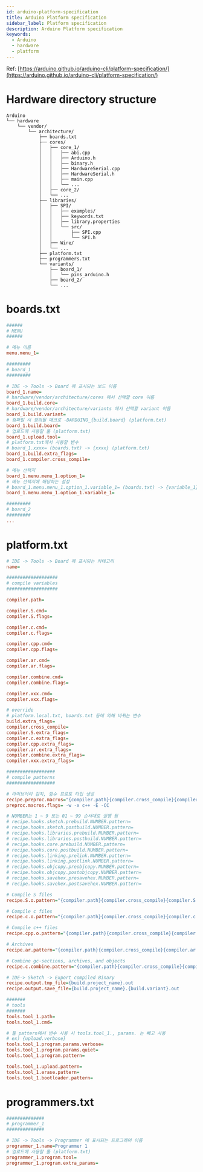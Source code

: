 ```yaml
---
id: arduino-platform-specification
title: Arduino Platform specification
sidebar_label: Platform specification
description: Arduino Platform specification
keywords:
  - Arduino
  - hardware
  - platform
---
```


Ref: [https://arduino.github.io/arduino-cli/platform-specification/](https://arduino.github.io/arduino-cli/platform-specification/)

# Hardware directory structure

```shell
Arduino
└── hardware
    └── vendor/
        └── architecture/
            ├── boards.txt
            ├── cores/
            │   ├── core_1/
            │   │   ├── abi.cpp
            │   │   ├── Arduino.h
            │   │   ├── binary.h
            │   │   ├── HardwareSerial.cpp
            │   │   ├── HardwareSerial.h
            │   │   ├── main.cpp
            │   │   └── ...
            │   ├── core_2/
            │   └── ...
            ├── libraries/
            │   ├── SPI/
            │   │   ├── examples/
            │   │   ├── keywords.txt
            │   │   ├── library.properties
            │   │   └── src/
            │   │       ├── SPI.cpp
            │   │       └── SPI.h
            │   ├── Wire/
            │   └── ...
            ├── platform.txt
            ├── programmers.txt
            └── variants/
                ├── board_1/
                │   └── pins_arduino.h
                ├── board_2/
                └── ...
```

# boards.txt

```ini title="boards.txt"
######
# MENU
######

# 메뉴 이름
menu.menu_1=

#########
# board_1
#########

# IDE -> Tools -> Board 에 표시되는 보드 이름
board_1.name=
# hardware/vendor/architecture/cores 에서 선택할 core 이름
board_1.build.core=
# hardware/vendor/architecture/variants 에서 선택할 variant 이름
board_1.build.variant=
# 컴파일 시 정의될 매크로 -DARDUINO_{build.board} (platform.txt)
board_1.build.board=
# 업로드에 사용할 툴 (platform.txt)
board_1.upload.tool=
# platform.txt에서 사용할 변수
# board_1.xxxx= (boards.txt) -> {xxxx} (platform.txt)
board_1.build.extra_flags=
board_1.compiler.cross_compile=

# 메뉴 선택지
board_1.menu.menu_1.option_1=
# 메뉴 선택지에 해당하는 설정
# board_1.menu.menu_1.option_1.variable_1= (boards.txt) -> {variable_1} (platform.txt)
board_1.menu.menu_1.option_1.variable_1=

#########
# board_2
#########
...
```

# platform.txt

```ini title="platform.txt"
# IDE -> Tools -> Board 에 표시되는 카테고리
name=

###################
# compile variables
###################

compiler.path=

compiler.S.cmd=
compiler.S.flags=

compiler.c.cmd=
compiler.c.flags=

compiler.cpp.cmd=
compiler.cpp.flags=

compiler.ar.cmd=
compiler.ar.flags=

compiler.combine.cmd=
compiler.combine.flags=

compiler.xxx.cmd=
compiler.xxx.flags=

# override
# platform.local.txt, boards.txt 등에 의해 바뀌는 변수
build.extra_flags=
compiler.cross_compile=
compiler.S.extra_flags=
compiler.c.extra_flags=
compiler.cpp.extra_flags=
compiler.ar.extra_flags=
compiler.combine.extra_flags=
compiler.xxx.extra_flags=

##################
# compile patterns
##################

# 라이브러리 감지, 함수 프로토 타입 생성
recipe.preproc.macros="{compiler.path}{compiler.cross_compile}{compiler.cpp.cmd}" {compiler.cpp.flags} {preproc.macros.flags} -DARDUINO={runtime.ide.version} -DARDUINO_{build.board} -DARDUINO_ARCH_{build.arch} {compiler.cpp.extra_flags} {build.extra_flags} {includes} "{source_file}" -o "{preprocessed_file_path}"
preproc.macros.flags= -w -x c++ -E -CC

# NUMBER는 1 ~ 9 또는 01 ~ 99 순서대로 실행 됨
# recipe.hooks.sketch.prebuild.NUMBER.pattern=
# recipe.hooks.sketch.postbuild.NUMBER.pattern=
# recipe.hooks.libraries.prebuild.NUMBER.pattern=
# recipe.hooks.libraries.postbuild.NUMBER.pattern=
# recipe.hooks.core.prebuild.NUMBER.pattern=
# recipe.hooks.core.postbuild.NUMBER.pattern=
# recipe.hooks.linking.prelink.NUMBER.pattern=
# recipe.hooks.linking.postlink.NUMBER.pattern=
# recipe.hooks.objcopy.preobjcopy.NUMBER.pattern=
# recipe.hooks.objcopy.postobjcopy.NUMBER.pattern=
# recipe.hooks.savehex.presavehex.NUMBER.pattern=
# recipe.hooks.savehex.postsavehex.NUMBER.pattern=

# Compile S files
recipe.S.o.pattern="{compiler.path}{compiler.cross_compile}{compiler.S.cmd}" {compiler.S.flags} -DARDUINO={runtime.ide.version} -DARDUINO_{build.board} -DARDUINO_ARCH_{build.arch} {compiler.S.extra_flags} {build.extra_flags} {includes} "{source_file}" -o "{object_file}"

# Compile c files
recipe.c.o.pattern="{compiler.path}{compiler.cross_compile}{compiler.c.cmd}" {compiler.c.flags} -DARDUINO={runtime.ide.version} -DARDUINO_{build.board} -DARDUINO_ARCH_{build.arch} {compiler.c.extra_flags} {build.extra_flags} {includes} "{source_file}" -o "{object_file}"

# Compile c++ files
recipe.cpp.o.pattern="{compiler.path}{compiler.cross_compile}{compiler.cpp.cmd}" {compiler.cpp.flags} -DARDUINO={runtime.ide.version} -DARDUINO_{build.board} -DARDUINO_ARCH_{build.arch} {compiler.cpp.extra_flags} {build.extra_flags} {includes} "{source_file}" -o "{object_file}"

# Archives
recipe.ar.pattern="{compiler.path}{compiler.cross_compile}{compiler.ar.cmd}" {compiler.ar.flags} {compiler.ar.extra_flags} "{archive_file_path}" "{object_file}"

# Combine gc-sections, archives, and objects
recipe.c.combine.pattern="{compiler.path}{compiler.cross_compile}{compiler.combine.cmd}" {compiler.combine.flags} {compiler.combine.extra_flags} -o "{build.path}/{build.project_name}.out" {object_files} {archive_file_path} "-L{build.path}"

# IDE-> Sketch -> Export compiled Binary
recipe.output.tmp_file={build.project_name}.out
recipe.output.save_file={build.project_name}.{build.variant}.out

#######
# tools
#######
tools.tool_1.path=
tools.tool_1.cmd=

# 툴 pattern에서 변수 사용 시 tools.tool_1., params. 는 빼고 사용
# ex) {upload.verbose}
tools.tool_1.program.params.verbose=
tools.tool_1.program.params.quiet=
tools.tool_1.program.pattern=

tools.tool_1.upload.pattern=
tools.tool_1.erase.pattern=
tools.tool_1.bootloader.pattern=
```

# programmers.txt

```ini title="programmers.txt"
##############
# programmer_1
##############

# IDE -> Tools -> Programmer 에 표시되는 프로그래머 이름
programmer_1.name=Programmer 1
# 업로드에 사용할 툴 (platform.txt)
programmer_1.program.tool=
programmer_1.program.extra_params=
```
